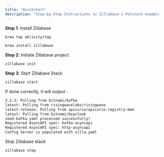 ```yaml
---
title: 'Quickstart'
description: "Step-by-Step Instructions to Zillabase's Petstore example"
---
```


**Step 1**: Install Zillabase

```bash
brew tap aklivity/tap

brew install zillabase
```

**Step 2**: Initiate Zillabase project

```bash
zillabase init
```

**Step 3**: Start Zillabase Stack

```bash
zillabase start
```

If done correctly, it will output :

```bash
3.2.3: Pulling from bitnami/kafka
latest: Pulling from risingwavelabs/risingwave
latest-release: Pulling from apicurio/apicurio-registry-mem
latest: Pulling from bitnami/keycloak
seed-kafka.yaml processed successfully!
Registered AsyncAPI spec: kafka-asyncapi
Registered AsyncAPI spec: http-asyncapi
Config Server is populated with zilla.yaml
```

Stop Zillabase stack

```bash
zillabase stop
```